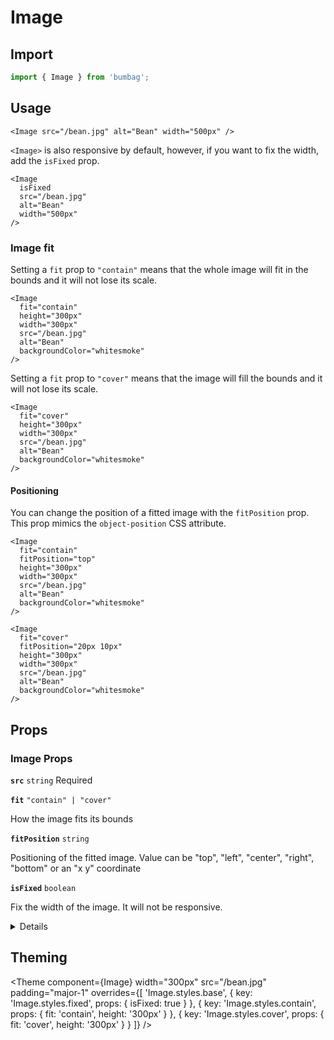 
# Image

## Import

```jsx
import { Image } from 'bumbag';
```

## Usage

```jsx-live
<Image src="/bean.jpg" alt="Bean" width="500px" />
```

`<Image>` is also responsive by default, however, if you want to fix the width, add the `isFixed` prop.

```jsx-live
<Image
  isFixed
  src="/bean.jpg"
  alt="Bean"
  width="500px"
/>
```

### Image fit

Setting a `fit` prop to `"contain"` means that the whole image will fit in the bounds and it will not lose its scale.

```jsx-live
<Image
  fit="contain"
  height="300px"
  width="300px"
  src="/bean.jpg"
  alt="Bean"
  backgroundColor="whitesmoke"
/>
```

Setting a `fit` prop to `"cover"` means that the image will fill the bounds and it will not lose its scale.

```jsx-live
<Image
  fit="cover"
  height="300px"
  width="300px"
  src="/bean.jpg"
  alt="Bean"
  backgroundColor="whitesmoke"
/>
```

#### Positioning

You can change the position of a fitted image with the `fitPosition` prop. This prop mimics the `object-position` CSS attribute.

```jsx-live
<Image
  fit="contain"
  fitPosition="top"
  height="300px"
  width="300px"
  src="/bean.jpg"
  alt="Bean"
  backgroundColor="whitesmoke"
/>
```

```jsx-live
<Image
  fit="cover"
  fitPosition="20px 10px"
  height="300px"
  width="300px"
  src="/bean.jpg"
  alt="Bean"
  backgroundColor="whitesmoke"
/>
```

## Props

### Image Props

<!-- Automatically generated -->

**<Code marginRight="major-1">src</Code>** <Code fontSize="150" palette="primary">string</Code> <Text marginLeft="major-1" fontSize="150" textTransform="uppercase" color="gray">Required</Text>

<Box marginBottom="major-4" />

**<Code marginRight="major-1">fit</Code>** <Code fontSize="150" palette="primary">&#34;contain&#34; | &#34;cover&#34;</Code>

How the image fits its bounds

<Box marginBottom="major-4" />

**<Code marginRight="major-1">fitPosition</Code>** <Code fontSize="150" palette="primary">string</Code>

Positioning of the fitted image. Value can be "top", "left", "center", "right", "bottom" or an "x y" coordinate

<Box marginBottom="major-4" />

**<Code marginRight="major-1">isFixed</Code>** <Code fontSize="150" palette="primary">boolean</Code>

Fix the width of the image. It will not be responsive.

<Box marginBottom="major-4" />

<details><Box use="summary" marginBottom="major-2">Inherits <code><strong>Box</strong></code> props</Box>

**<Code marginRight="major-1">use</Code>**

<Code isBlock palette="primary" fontSize="150" padding="minor-1" marginBottom="major-2">
{`string
  | (ComponentClass<any, any> & { useProps: any; })
  | (FunctionComponent<any> & { useProps: any; })`}
</Code>

<Box marginBottom="major-4" />

**<Code marginRight="major-1">className</Code>** <Code fontSize="150" palette="primary">string</Code>

<Box marginBottom="major-4" />

**<Code marginRight="major-1">children</Code>**

<Code isBlock palette="primary" fontSize="150" padding="minor-1" marginBottom="major-2">
{`string
  | number
  | boolean
  | {}
  | ReactElement<any, string
  | ((props: any) => ReactElement<any, string
  | ...
  | (new (props: any) => Component<any, any, any>)>)
  | (new (props: any) => Component<any, any, any>)>
  | ReactNodeArray
  | ReactPortal
  | ((props: BoxProps) => ReactNode)`}
</Code>

<Box marginBottom="major-4" />

**<Code marginRight="major-1">alignX</Code>** <Code fontSize="150" palette="primary">&#34;left&#34; | &#34;right&#34; | &#34;center&#34;</Code>

<Box marginBottom="major-4" />

**<Code marginRight="major-1">alignY</Code>** <Code fontSize="150" palette="primary">&#34;bottom&#34; | &#34;top&#34; | &#34;center&#34;</Code>

<Box marginBottom="major-4" />

**<Code marginRight="major-1">altitude</Code>** <Code fontSize="150" palette="primary">string</Code>

<Box marginBottom="major-4" />

**<Code marginRight="major-1">variant</Code>** <Code fontSize="150" palette="primary">string</Code>

<Box marginBottom="major-4" />

**<Code marginRight="major-1">colorMode</Code>** <Code fontSize="150" palette="primary">string</Code>

<Box marginBottom="major-4" />

**<Code marginRight="major-1">overrides</Code>**

<Code isBlock palette="primary" fontSize="150" padding="minor-1" marginBottom="major-2">
{`{
  altitudes?: AltitudesThemeConfig;
  borders?: BordersThemeConfig;
  borderRadii?: BorderRadiiThemeConfig;
  breakpoints?: BreakpointsThemeConfig;
  fonts?: FontsThemeConfig;
  fontSizes?: FontSizeThemeConfig;
  ... 87 more ...;
  Template?: TemplateThemeConfig;
}`}
</Code>

<Box marginBottom="major-4" />

**<Code marginRight="major-1">elementRef</Code>** <Code fontSize="150" palette="primary">((instance: any) =&#62; void) | RefObject&#60;any&#62;</Code>

<Box marginBottom="major-4" />

**<Code marginRight="major-1">themeKey</Code>** <Code fontSize="150" palette="primary">string</Code>

<Box marginBottom="major-4" />

</details>


## Theming

<Theme
  component={Image}
  width="300px"
  src="/bean.jpg"
  padding="major-1"
  overrides={[
    'Image.styles.base',
    { key: 'Image.styles.fixed', props: { isFixed: true } },
    { key: 'Image.styles.contain', props: { fit: 'contain', height: '300px' } },
    { key: 'Image.styles.cover', props: { fit: 'cover', height: '300px' } }
  ]}
/>
